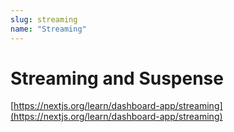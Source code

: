 ```yaml
---
slug: streaming
name: "Streaming"
---
```


# Streaming and Suspense

[https://nextjs.org/learn/dashboard-app/streaming](https://nextjs.org/learn/dashboard-app/streaming)